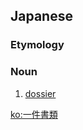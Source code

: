 ==Japanese==
{{ja-kanjitab|いつ|けん|しょ|るい|k1=いっ|yomi=o}}

===Etymology===
{{compound|lang=ja|sort=いっけんしょるい|一件|tr1=ikken|t1=one case|書類|tr2=shorui|t2=documents}}

===Noun===
{{ja-noun|いっけんしょるい}}

# [[dossier]]

[[ko:一件書類]]